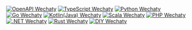 <!-- import TypeScriptBadge from '../typescript/transclusions/badge.mdx' -->

[![OpenAPI Wechaty](https://img.shields.io/badge/Wechaty-OpenAPI-6a4)](../openapi/overview.md)
[![TypeScript Wechaty](https://img.shields.io/badge/Wechaty-TypeScript-blue)](../typescript/overview.md)
[![Python Wechaty](https://img.shields.io/badge/Wechaty-Python-blue)](../python/overview.md)
[![Go Wechaty](https://img.shields.io/badge/Wechaty-Go-7de)](../go/overview.md)
[![Kotlin(Java) Wechaty](https://img.shields.io/badge/Wechaty-Kotlin-orange)](../java/overview.md)
[![Scala Wechaty](https://img.shields.io/badge/Wechaty-Scala-890)](../scala/overview.md)
[![PHP Wechaty](https://img.shields.io/badge/Wechaty-PHP-7de)](../php/overview.md)
[![.NET Wechaty](https://img.shields.io/badge/Wechaty-.NET-blueviolet)](../dotnet/overview.md)
[![Rust Wechaty](https://img.shields.io/badge/Wechaty-Rust-f42)](../rust/overview.md)
[![DIY Wechaty](https://img.shields.io/badge/Wechaty-DIY-brightgreen)](../diy/overview.md)
